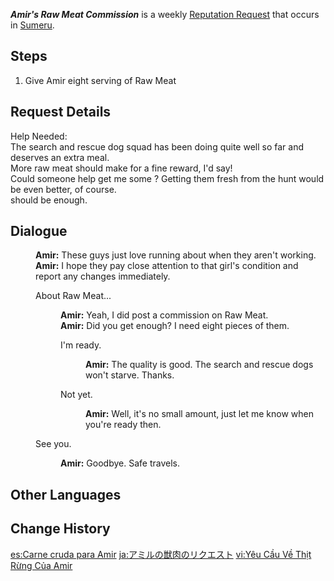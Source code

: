 {{Quest Infobox
|id            = 73653
|image         = Amir Icon.png
|type          = World
|group         = Request
|startLocation = [[Gandharva Ville]], [[Sumeru]]
|region        = Sumeru
|area          = Avidya Forest
|subarea       = Gandharva Ville
|characters    = Amir; Traveler
|rewards       = Mora*20,000
|rep           = Sumeru
}}
'''''Amir's Raw Meat Commission''''' is a weekly [[Reputation Request]] that occurs in [[Sumeru]].

==Steps==
# Give Amir eight serving of Raw Meat

==Request Details==
Help Needed:<br>
The search and rescue dog squad has been doing quite well so far and deserves an extra meal.<br>
More raw meat should make for a fine reward, I'd say!<br>
Could someone help get me some {{Color|buzzword|Raw Meat}}? Getting them fresh from the hunt would be even better, of course.<br>
{{Color|buzzword|8 chunks}} should be enough.

==Dialogue==
{{Quest Description|Amir from Gandharva Ville needs eight servings of Raw Meat.}}
{{Dialogue Start}}
:'''Amir:''' These guys just love running about when they aren't working.
:'''Amir:''' I hope they pay close attention to that girl's condition and report any changes immediately.
:{{DIcon|Quest}} About Raw Meat...
::'''Amir:''' Yeah, I did post a commission on Raw Meat.
::'''Amir:''' Did you get enough? I need eight pieces of them.
::{{DIcon|Quest}} I'm ready.
:::'''Amir:''' The quality is good. The search and rescue dogs won't starve. Thanks.
::{{DIcon}} Not yet.
:::'''Amir:''' Well, it's no small amount, just let me know when you're ready then.
:{{DIcon}} See you.
::'''Amir:''' Goodbye. Safe travels.
{{Dialogue End}}

==Other Languages==
{{Other Languages
|en      = Amir's Raw Meat Commission
|zhs     = 阿米尔的兽肉需求
|zhs_rm  = Āmǐ'ěr de Shòuròu Xūqiú
|zht     = 阿米爾的獸肉需求
|zht_rm  = Āmǐ'ěr de Shòuròu Xūqiú
|zh_tl   = Amir's Raw Meat Needs
|ja      = アミルの獣肉のリクエスト
|ja_rm   = Amiru no Kemononiku no Rikuesuto
|ja_tl   = Amir's Raw Meat Request
|ko      = 아미르의 짐승고기 의뢰
|ko_rm   = Amireu-ui Jimseunggogi Uiroe
|ko_tl   = Amir's Animal Meat Request
|es      = Carne cruda para Amir
|es_tl   = Raw Meat for Amir
|fr      = De la viande crue pour Amir
|fr_tl   = Some Raw Meat for Amir
|ru      = Мясо для Амира
|ru_tl   = Meat for Amir
|th      = การสรรหา Raw Meat ของ Amir
|th_rm   = 
|th_tl   = 
|vi      = Yêu Cầu Về Thịt Rừng Của Amir
|vi_tl   = 
|de      = Amirs Bitte um rohes Fleisch
|de_tl   = Amir's Request for Raw Meat
|id      = Permintaan Raw Meat dari Amir
|id_tl   = Raw Meat Request from Amir
|pt      = Carne Crua para Amir
|pt_tl   = Raw Meat for Amir
|tr      = Amir'in Çiğ Et Özel Görevi
|tr_tl   = 
|it      = Carne cruda per Amir
|it_tl   = 
}}

==Change History==
{{Change History|3.0}}

[[es:Carne cruda para Amir]]
[[ja:アミルの獣肉のリクエスト]]
[[vi:Yêu Cầu Về Thịt Rừng Của Amir]]